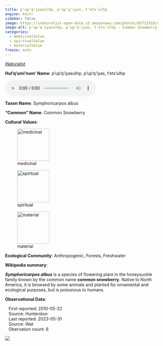 ```yaml
---
title: p'up'q'iyasulhp, p'up'q'iyas, t'ets'ulhp
engine: knitr
sidebar: false
image: https://inaturalist-open-data.s3.amazonaws.com/photos/85721919/medium.jpg
image-alt: p'up'q'iyasulhp, p'up'q'iyas, t'ets'ulhp - Common Snowberry
categories:
  - medicinalValue
  - spiritualValue
  - materialValue
freeze: auto
---
```


<div role="img" class="imerss-photo" style="background-image: url(https://inaturalist-open-data.s3.amazonaws.com/photos/85721919/medium.jpg)" 
 alt="p'up'q'iyasulhp, p'up'q'iyas, t'ets'ulhp - Common Snowberry">
 <a href="https://www.inaturalist.org/taxa/48523" target="_blank" class="taxonDisplay-iNat-extern">iNaturalist<span class="external-link"></span></a>
</div>

**Hul'q'umi'num' Name**: p'up'q'iyasulhp, p'up'q'iyas, t'ets'ulhp

<audio controls>
  <source src="../../NA" type="audio/mpeg">
</audio>

**Taxon Name**: Symphoricarpos albus

**"Common" Name**: Common Snowberry

**Cultural Values**:

:::{layout-nrow=1}
![medicinal](/files/medicinal.svg){width=106px}

![spiritual](/files/spiritual.svg){width=106px}

![material](/files/material.svg){width=106px}
:::

**Ecological Community**: Anthropogenic, Forests, Freshwater

**Wikipedia summary**:
<p class="mw-empty-elt">
</p>

<p><i><b>Symphoricarpos albus</b></i> is a species of flowering plant in the honeysuckle family known by the common name <b>common snowberry</b>. Native to North America, it is browsed by some animals and planted for ornamental and ecological purposes, but is poisonous to humans.

**Observational Data**:

|    First reported: 2010-05-22

|    Source: Hunterston

|    Last reported: 2023-05-31

|    Source: iNat

|    Obervation count: 6

![](community_dist.png)
